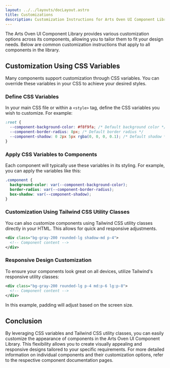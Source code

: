 ```yaml
---
layout: ../../layouts/docLayout.astro
title: Customizations
description: Customization Instructions for Arts Oven UI Component Library
---
```



The Arts Oven UI Component Library provides various customization options across its components, allowing you to tailor them to fit your design needs. Below are common customization instructions that apply to all components in the library.

## Customization Using CSS Variables

Many components support customization through CSS variables. You can override these variables in your CSS to achieve your desired styles.

### Define CSS Variables

In your main CSS file or within a `<style>` tag, define the CSS variables you wish to customize. For example:

```css
:root {
  --component-background-color: #f8f9fa; /* Default background color */
  --component-border-radius: 8px; /* Default border radius */
  --component-shadow: 0 2px 5px rgba(0, 0, 0, 0.1); /* Default shadow */
}
```

### Apply CSS Variables to Components

Each component will typically use these variables in its styling. For example, you can apply the variables like this:

```css
.component {
  background-color: var(--component-background-color);
  border-radius: var(--component-border-radius);
  box-shadow: var(--component-shadow);
}
```

### Customization Using Tailwind CSS Utility Classes

You can also customize components using Tailwind CSS utility classes directly in your HTML. This allows for quick and responsive adjustments.

```xml
<div class="bg-gray-200 rounded-lg shadow-md p-4">
  <!-- Component content -->
</div>
```

### Responsive Design Customization

To ensure your components look great on all devices, utilize Tailwind's responsive utility classes:

```xml
<div class="bg-gray-200 rounded-lg p-4 md:p-6 lg:p-8">
  <!-- Component content -->
</div>
```
In this example, padding will adjust based on the screen size.

## Conclusion

By leveraging CSS variables and Tailwind CSS utility classes, you can easily customize the appearance of components in the Arts Oven UI Component Library. This flexibility allows you to create visually appealing and responsive designs tailored to your specific requirements. For more detailed information on individual components and their customization options, refer to the respective component documentation pages.



